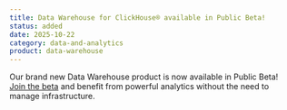 ```yaml
---
title: Data Warehouse for ClickHouse® available in Public Beta!
status: added
date: 2025-10-22
category: data-and-analytics
product: data-warehouse
---
```


Our brand new Data Warehouse product is now available in Public Beta!
[Join the beta](https://console.scaleway.com/data-warehouse/fr-par/deployments) and benefit from powerful analytics without the need to manage infrastructure.

